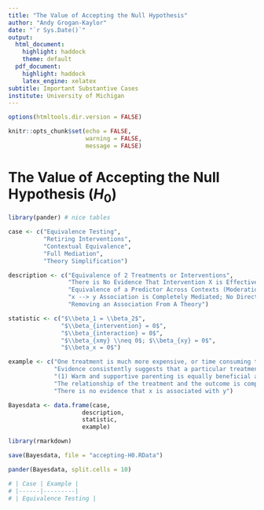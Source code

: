 ```yaml
---
title: "The Value of Accepting the Null Hypothesis"
author: "Andy Grogan-Kaylor"
date: "`r Sys.Date()`"
output:
  html_document:
    highlight: haddock
    theme: default
  pdf_document: 
    highlight: haddock
    latex_engine: xelatex
subtitle: Important Substantive Cases
institute: University of Michigan
---
```


```r

options(htmltools.dir.version = FALSE)

knitr::opts_chunk$set(echo = FALSE,
                      warning = FALSE,
                      message = FALSE)

```

# The Value of Accepting the Null Hypothesis ($H_0$)

```r

library(pander) # nice tables

case <- c("Equivalence Testing",
          "Retiring Interventions",
          "Contextual Equivalence",
          "Full Mediation",
          "Theory Simplification")

description <- c("Equivalence of 2 Treatments or Interventions",
                 "There is No Evidence That Intervention X is Effective",
                 "Equivalence of a Predictor Across Contexts (Moderation)",
                 "x --> y Association is Completely Mediated; No Direct Effect",
                 "Removing an Association From A Theory")

statistic <- c("$\\beta_1 = \\beta_2$",
               "$\\beta_{intervention} = 0$",
               "$\\beta_{interaction} = 0$",
               "$\\beta_{xmy} \\neq 0$; $\\beta_{xy} = 0$",
               "$\\beta_x = 0$")

example <- c("One treatment is much more expensive, or time consuming than another",
             "Evidence consistently suggests that a particular treatment has near zero effect",
             "(1) Warm and supportive parenting is equally beneficial across different contexts or countries. (2) Men and women are more similar than different *wrt* psychological processes (Hyde)",
             "The relationship of the treatment and the outcome is completely mediated by mechanism *m*",
             "There is no evidence that x is associated with y")

Bayesdata <- data.frame(case, 
                     description,
                     statistic,
                     example)

library(rmarkdown)

save(Bayesdata, file = "accepting-H0.RData")

pander(Bayesdata, split.cells = 10)

```

```r

# | Case | Example |
# |------|---------|
# | Equivalence Testing |

```







